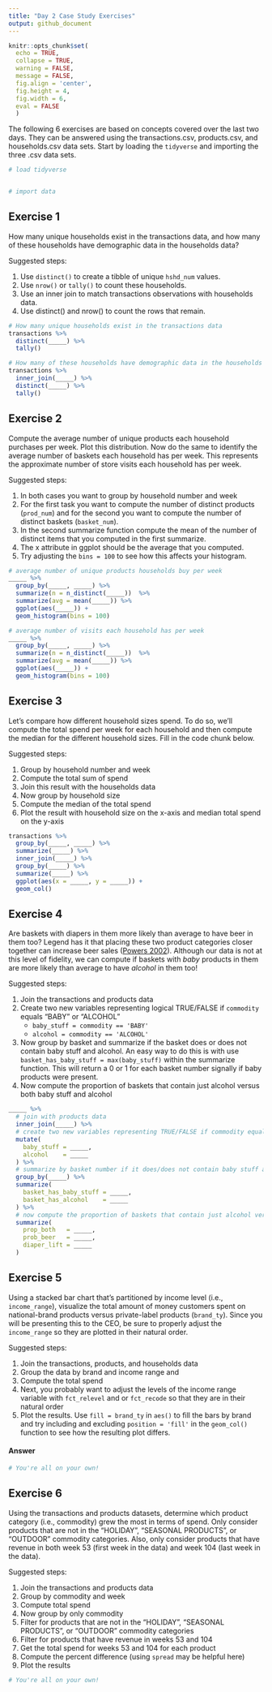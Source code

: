 ```yaml
---
title: "Day 2 Case Study Exercises"
output: github_document
---
```



```r
knitr::opts_chunk$set(
  echo = TRUE,
  collapse = TRUE,
  warning = FALSE,
  message = FALSE,
  fig.align = 'center',
  fig.height = 4,
  fig.width = 6,
  eval = FALSE
  )
```

The following 6 exercises are based on concepts covered over the last two days. They can be answered using the transactions.csv, products.csv, and households.csv data sets. Start by loading the `tidyverse` and importing the three .csv data sets.

```r
# load tidyverse


# import data

```


## Exercise 1

How many unique households exist in the transactions data, and how many of these households have demographic data in the households data?

Suggested steps:

1. Use `distinct()` to create a tibble of unique `hshd_num` values.
2. Use `nrow()` or `tally()` to count these households.
3. Use an inner join to match transactions observations with households data.
4. Use distinct() and nrow() to count the rows that remain.


```r
# How many unique households exist in the transactions data
transactions %>%
  distinct(_____) %>%
  tally()

# How many of these households have demographic data in the households data
transactions %>%
  inner_join(_____) %>%
  distinct(_____) %>%
  tally()
```


## Exercise 2

Compute the average number of unique products each household purchases per week. Plot this distribution. Now do the same to identify the average number of baskets each household has per week.  This represents the approximate number of store visits each household has per week.

Suggested steps:

1. In both cases you want to group by household number and week
2. For the first task you want to compute the number of distinct products (`prod_num`) and for the second you want to compute the number of distinct baskets (`basket_num`).
3. In the second summarize function compute the mean of the number of distinct items that you computed in the first summarize.
4. The x attribute in ggplot should be the average that you computed.
5. Try adjusting the `bins = 100` to see how this affects your histogram.


```r
# average number of unique products households buy per week
_____ %>% 
  group_by(_____, _____) %>% 
  summarize(n = n_distinct(_____))  %>% 
  summarize(avg = mean(_____)) %>% 
  ggplot(aes(_____)) + 
  geom_histogram(bins = 100)

# average number of visits each household has per week
_____ %>% 
  group_by(_____, _____) %>% 
  summarize(n = n_distinct(_____))  %>% 
  summarize(avg = mean(_____)) %>% 
  ggplot(aes(_____)) + 
  geom_histogram(bins = 100)
```


## Exercise 3

Let's compare how different household sizes spend.  To do so, we'll compute the total spend per week for each household and then compute the median for the different household sizes.  Fill in the code chunk below.

Suggested steps:

1. Group by household number and week
2. Compute the total sum of spend
3. Join this result with the households data
4. Now group by household size
5. Compute the median of the total spend
6. Plot the result with household size on the x-axis and median total spend on the y-axis


```r
transactions %>%
  group_by(_____, _____) %>%
  summarize(_____) %>%
  inner_join(_____) %>%
  group_by(_____) %>%
  summarize(_____) %>%
  ggplot(aes(x = _____, y = _____)) + 
  geom_col()
```


## Exercise 4

Are baskets with diapers in them more likely than average to have beer in them too? Legend has it that placing these two product categories closer together can increase beer sales ([Powers 2002](https://www.theregister.co.uk/2006/08/15/beer_diapers/)). Although our data is not at this level of fidelity, we can compute if baskets with _baby_ products in them are more likely than average to have _alcohol_ in them too!

Suggested steps:

1. Join the transactions and products data
2. Create two new variables representing logical TRUE/FALSE if `commodity` equals "BABY" or "ALCOHOL"
   - `baby_stuff = commodity == 'BABY'`
   - `alcohol = commodity == 'ALCOHOL'`
3. Now group by basket and summarize if the basket does or does not contain baby stuff and alcohol.  An easy way to do this is with use `basket_has_baby_stuff = max(baby_stuff)` within the summarize function.  This will return a 0 or 1 for each basket number signally if baby products were present.
4. Now compute the proportion of baskets that contain just alcohol versus both baby stuff and alcohol


```r
_____ %>%
  # join with products data
  inner_join(_____) %>% 
  # create two new variables representing TRUE/FALSE if commodity equals "BABY" or "ALCOHOL"
  mutate(
    baby_stuff = _____, 
    alcohol    = _____
  ) %>%
  # summarize by basket number if it does/does not contain baby stuff and alcohol 
  group_by(_____) %>%
  summarize(
    basket_has_baby_stuff = _____, 
    basket_has_alcohol    = _____
  ) %>%
  # now compute the proportion of baskets that contain just alcohol versus both baby stuff and alcohol
  summarize(
    prop_both   = _____,
    prob_beer   = _____,
    diaper_lift = _____
  )
```


## Exercise 5

Using a stacked bar chart that's partitioned by income level (i.e., `income_range`), visualize the total amount of money customers spent on national-brand products versus private-label products (`brand_ty`). Since you will be presenting this to the CEO, be sure to properly adjust the `income_range` so they are plotted in their natural order.

Suggested steps:

1. Join the transactions, products, and households data
2. Group the data by brand and income range and
3. Compute the total spend
4. Next, you probably want to adjust the levels of the income range variable with `fct_relevel` and or `fct_recode` so that they are in their natural order
5. Plot the results.  Use `fill = brand_ty` in `aes()` to fill the bars by brand and try including and excluding `position = 'fill'` in the `geom_col()` function to see how the resulting plot differs.

#### Answer

```r
# You're all on your own!
```


## Exercise 6

Using the transactions and products datasets, determine which product category (i.e., commodity) grew the most in terms of spend.  Only consider products that are not in the "HOLIDAY", "SEASONAL PRODUCTS", or "OUTDOOR" commodity categories.  Also, only consider products that have revenue in both week 53 (first week in the data) and week 104 (last week in the data).

Suggested steps:

1. Join the transactions and products data
2. Group by commodity and week
3. Compute total spend
4. Now group by only commodity
5. Filter for products that are not in the "HOLIDAY", "SEASONAL PRODUCTS", or "OUTDOOR" commodity categories
6. Filter for products that have revenue in weeks 53 and 104
7. Get the total spend for weeks 53 and 104 for each product
8. Compute the percent difference (using `spread` may be helpful here)
9. Plot the results


```r
# You're all on your own!
```
